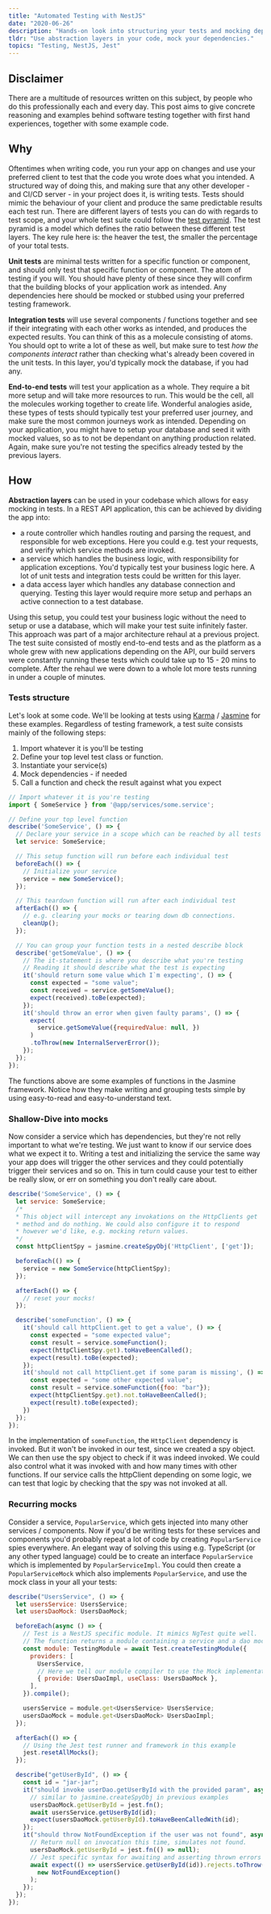 ```yaml
---
title: "Automated Testing with NestJS"
date: "2020-06-26"
description: "Hands-on look into structuring your tests and mocking dependencies."
tldr: "Use abstraction layers in your code, mock your dependencies."
topics: "Testing, NestJS, Jest"
---
```


## Disclaimer

There are a multitude of resources written on this subject, by people who do this professionally each and every day. This post aims to give concrete reasoning and examples behind software testing together with first hand experiences, together with some example code.

## Why

Oftentimes when writing code, you run your app on changes and use your preferred client to test that the code you wrote does what you intended. A structured way of doing this, and making sure that any other developer - and CI/CD server - in your project does it, is writing tests. Tests should mimic the behaviour of your client and produce the same predictable results each test run. There are different layers of tests you can do with regards to test scope, and your whole test suite could follow the [test pyramid](https://martinfowler.com/articles/practical-test-pyramid.html#TheTestPyramid). The test pyramid is a model which defines the ratio between these different test layers. The key rule here is: the heaver the test, the smaller the percentage of your total tests.

**Unit tests** are minimal tests written for a specific function or component, and should only test that specific function or component. The atom of testing if you will. You should have plenty of these since they will confirm that the building blocks of your application work as intended. Any dependencies here should be mocked or stubbed using your preferred testing framework.

**Integration tests** will use several components / functions together and see if their integrating with each other works as intended, and produces the expected results. You can think of this as a molecule consisting of atoms. You should opt to write a lot of these as well, but make sure to test _how the components interact_ rather than checking what's already been covered in the unit tests. In this layer, you'd typically mock the database, if you had any.

**End-to-end tests** will test your application as a whole. They require a bit more setup and will take more resources to run. This would be the cell, all the molecules working together to create life. Wonderful analogies aside, these types of tests should typically test your preferred user journey, and make sure the most common journeys work as intended. Depending on your application, you might have to setup your database and seed it with mocked values, so as to not be dependant on anything production related. Again, make sure you're not testing the specifics already tested by the previous layers.

## How

**Abstraction layers** can be used in your codebase which allows for easy mocking in tests. In a REST API application, this can be achieved by dividing the app into:

- a route controller which handles routing and parsing the request, and responsible for web exceptions. Here you could e.g. test your requests, and verify which service methods are invoked.
- a service which handles the business logic, with responsibility for application exceptions. You'd typically test your business logic here. A lot of unit tests and integration tests could be written for this layer.
- a data access layer which handles any database connection and querying. Testing this layer would require more setup and perhaps an active connection to a test database.

Using this setup, you could test your business logic without the need to setup or use a database, which will make your test suite infinitely faster. This approach was part of a major architecture rehaul at a previous project. The test suite consisted of mostly end-to-end tests and as the platform as a whole grew with new applications depending on the API, our build servers were constantly running these tests which could take up to 15 - 20 mins to complete. After the rehaul we were down to a whole lot more tests running in under a couple of minutes.

### Tests structure

Let's look at some code. We'll be looking at tests using [Karma](https://karma-runner.github.io/latest/index.html) / [Jasmine](https://jasmine.github.io/) for these examples. Regardless of testing framework, a test suite consists mainly of the following steps:

1. Import whatever it is you'll be testing
2. Define your top level test class or function.
3. Instantiate your service(s)
4. Mock dependencies - if needed
5. Call a function and check the result against what you expect

```js
// Import whatever it is you're testing
import { SomeService } from '@app/services/some.service';

// Define your top level function
describe('SomeService', () => {
  // Declare your service in a scope which can be reached by all tests cases
  let service: SomeService;

  // This setup function will run before each individual test
  beforeEach(() => {
    // Initialize your service
    service = new SomeService();
  });

  // This teardown function will run after each individual test
  afterEach(() => {
    // e.g. clearing your mocks or tearing down db connections.
    cleanUp();
  });

  // You can group your function tests in a nested describe block
  describe('getSomeValue', () => {
    // The it-statement is where you describe what you're testing
    // Reading it should describe what the test is expecting
    it('should return some value which I`m expecting', () => {
      const expected = "some value";
      const received = service.getSomeValue();
      expect(received).toBe(expected);
    });
    it('should throw an error when given faulty params', () => {
      expect(
        service.getSomeValue({requiredValue: null, })
      )
      .toThrow(new InternalServerError());
    });
  });
});

```

The functions above are some examples of functions in the Jasmine framework. Notice how they make writing and grouping tests simple by using easy-to-read and easy-to-understand text.

### Shallow-Dive into mocks

Now consider a service which has dependencies, but they're not relly important to what we're testing. We just want to know if our service does what we expect it to. Writing a test and initializing the service the same way your app does will trigger the other services and they could potentially trigger their services and so on. This in turn could cause your test to either be really slow, or err on something you don't really care about.

```js
describe('SomeService', () => {
  let service: SomeService;
  /*
  * This object will intercept any invokations on the HttpClients get
  * method and do nothing. We could also configure it to respond
  * however we'd like, e.g. mocking return values.
  */
  const httpClientSpy = jasmine.createSpyObj('HttpClient', ['get']);

  beforeEach(() => {
    service = new SomeService(httpClientSpy);
  });

  afterEach(() => {
    // reset your mocks!
  });

  describe('someFunction', () => {
    it('should call httpClient.get to get a value', () => {
      const expected = "some expected value";
      const result = service.someFunction();
      expect(httpClientSpy.get).toHaveBeenCalled();
      expect(result).toBe(expected);
    });
    it('should not call httpClient.get if some param is missing', () => {
      const expected = "some other expected value";
      const result = service.someFunction({foo: "bar"});
      expect(httpClientSpy.get).not.toHaveBeenCalled();
      expect(result).toBe(expected);
    })
  });
});
```

In the implementation of `someFunction`, the `HttpClient` dependency is invoked. But it won't be invoked in our test, since we created a spy object. We can then use the spy object to check if it was indeed invoked. We could also control what it was invoked with and how many times with other functions. If our service calls the httpClient depending on some logic, we can test that logic by checking that the spy was not invoked at all.

### Recurring mocks

Consider a service, `PopularService`, which gets injected into many other services / components. Now if you'd be writing tests for these services and components you'd probably repeat a lot of code by creating `PopularService` spies everywhere. An elegant way of solving this using e.g. TypeScript (or any other typed language) could be to create an interface `PopularService` which is implemented by `PopularServiceImpl`. You could then create a `PopularServiceMock` which also implements `PopularService`, and use the mock class in your all your tests:

```js
describe("UsersService", () => {
  let usersService: UsersService;
  let usersDaoMock: UsersDaoMock;

  beforeEach(async () => {
    // Test is a NestJS specific module. It mimics NgTest quite well.
    // The function returns a module containing a service and a dao mock
    const module: TestingModule = await Test.createTestingModule({
      providers: [
        UsersService,
        // Here we tell our module compiler to use the Mock implementation
        { provide: UsersDaoImpl, useClass: UsersDaoMock },
      ],
    }).compile();

    usersService = module.get<UsersService> UsersService;
    usersDaoMock = module.get<UsersDaoMock> UsersDaoImpl;
  });

  afterEach(() => {
    // Using the Jest test runner and framework in this example
    jest.resetAllMocks();
  });

  describe("getUserById", () => {
    const id = "jar-jar";
    it("should invoke userDao.getUserById with the provided param", async () => {
      // similar to jasmine.createSpyObj in previous examples
      usersDaoMock.getUserById = jest.fn();
      await usersService.getUserById(id);
      expect(usersDaoMock.getUserById).toHaveBeenCalledWith(id);
    });
    it("should throw NotFoundException if the user was not found", async () => {
      // Return null on invocation this time, simulates not found.
      usersDaoMock.getUserById = jest.fn(() => null);
      // Jest specific syntax for awaiting and asserting thrown errors
      await expect(() => usersService.getUserById(id)).rejects.toThrow(
        new NotFoundException()
      );
    });
  });
});
```
